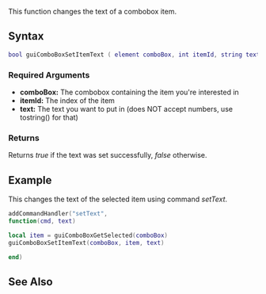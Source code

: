 {{Client function}}

This function changes the text of a combobox item.

==Syntax== 
<syntaxhighlight lang="lua">
bool guiComboBoxSetItemText ( element comboBox, int itemId, string text )
</syntaxhighlight> 

===Required Arguments=== 
*'''comboBox:''' The combobox containing the item you're interested in
*'''itemId:''' The index of the item
*'''text:''' The text you want to put in (does NOT accept numbers, use tostring() for that)

===Returns===
Returns ''true'' if the text was set successfully, ''false'' otherwise.

==Example==
This changes the text of the selected item using command ''setText''. 
<syntaxhighlight lang="lua">
addCommandHandler("setText",
function(cmd, text)

local item = guiComboBoxGetSelected(comboBox)
guiComboBoxSetItemText(comboBox, item, text)

end)

</syntaxhighlight>

==See Also==
{{GUI functions}}